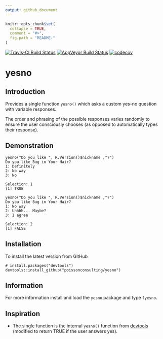 ```yaml
---
output: github_document
---
```


<!-- README.md is generated from README.Rmd. Please edit that file -->

```r
knitr::opts_chunk$set(
  collapse = TRUE,
  comment = "#>",
  fig.path = "README-"
)
```

[![Travis-CI Build Status](https://travis-ci.org/poissonconsulting/yesno.svg?branch=master)](https://travis-ci.org/poissonconsulting/yesno)
[![AppVeyor Build Status](https://ci.appveyor.com/api/projects/status/github/poissonconsulting/yesno?branch=master&svg=true)](https://ci.appveyor.com/project/poissonconsulting/yesno)
[![codecov](https://codecov.io/gh/poissonconsulting/yesno/branch/master/graph/badge.svg)](https://codecov.io/gh/poissonconsulting/yesno)

# yesno

## Introduction

Provides a single function `yesno()` which asks a custom yes-no question with variable responses.

The order and phrasing of the possible responses varies randomly to ensure the user consciously chooses (as opposed to automatically types their response).

## Demonstration

```
yesno("Do you like ", R.Version()$nickname ,"?")
Do you like Bug in Your Hair?
1: Definitely
2: No way
3: No

Selection: 1
[1] TRUE

yesno("Do you like ", R.Version()$nickname ,"?")
Do you like Bug in Your Hair?
1: No way
2: Uhhhh... Maybe?
3: I agree

Selection: 2
[1] FALSE
```

## Installation

To install the latest version from GitHub
```
# install.packages("devtools")
devtools::install_github("poissonconsulting/yesno")
```

## Information

For more information install and load the `yesno` package and type `?yesno`.

## Inspiration

- The single function is the internal `yesno()` function from [devtools](https://github.com/hadley/devtools) (modified to return TRUE if the user answers yes).
